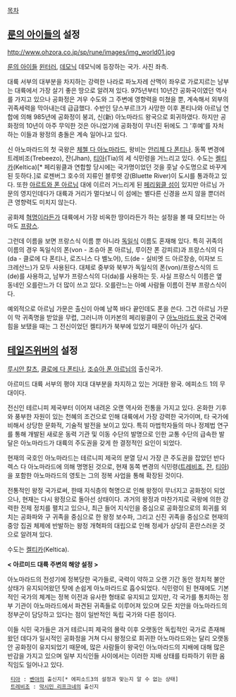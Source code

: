 [[목차]]

== [[룬의 아이들]]의 설정 ==
http://www.ohzora.co.jp/sp/rune/images/img_world01.jpg

[[룬의 아이들]] [[윈터러]], [[데모닉]] 데모닉에 등장하는 국가. 사진 좌측.

대륙 서부의 대부분을 차지하는 강력한 나라로 파노자레 산맥이 좌우로 가로지르는 남부는 대륙에서 가장 살기 좋은 땅으로 알려져 있다. 975년부터 10년간 공화국이였던 역사를 가지고 있으나 공화정은 겨우 수도와 그 주변에 영향력을 미쳤을 뿐, 계속해서 외부의 귀족세력을 막아내는데 급급했다. 수반인 당스부르크가 사망한 이후 폰티나와 아르님 연합에 의해 985년에 공화정이 붕괴, 신(新) 아노마라드 왕국으로 회귀하였다. 하지만 공화정의 10년이 아주 무익한 것은 아니었기에 공화정이 무너진 뒤에도 그 '후예'를 자처하는 이들과 왕정의 충돌은 계속 일어나고 있다.

신 아노마라드의 첫 국왕은 [[체첼 다 아노마라드]], 왕비는 [[안리체 다 폰티나]]. 동쪽 변경에 트레비조(Trebeezo), 잔(Jhan), [[티아]](Tia)의 세 식민령을 거느리고 있다. 수도는 [[켈티카]](Keltica)[* 페리윙클과 연합할 당시에는 국가명이었던 것을 훗날 수도명으로 바꾸게 된 듯하다.]로 로젠버그 호수의 지류인 블루엣 강(Bluette River)이 도시를 통과하고 있다. 또한 [[아르트와 폰 아르님]] 대에 이르러 거느리게 된 [[페리윙클 섬]]이 있지만 아르님 가문의 영지인데다가 대륙과 거리가 멀다보니 이 섬에는 별다른 신경을 쓰지 않을 뿐더러 큰 영향력도 미치지 않는다.

공화제 [[혁명]]이라든가 대륙에서 가장 비옥한 땅이라든가 하는 설정을 볼 때 모티브는 아마도 [[프랑스]].

그런데 이름을 보면 프랑스식 이름 뿐 아니라 [[독일]]식 이름도 혼재해 있다. 특히 귀족의 이름의 경우 독일식의 폰(von - 조슈아 폰 아르님, 루이잔 폰 강피르)과 프랑스식의 다(da - 클로에 다 폰티나, 로즈니스 다 벨노어), 드(de - 실비엣 드 아르장송, 이자보 드 크레산느)가 모두 사용된다. 대체로 중부와 북부가 독일식의 폰(von)/프랑스식의 드(de)를 사용하고, 남부가 프랑스식의 다(da)를 사용하는 듯. 사실 프랑스식 이름은 옆 동네인 오를란느가 더 많이 쓰고 있다. 오를란느는 아예 사람들 이름이 전부 프랑스식이다.

예외적으로 아르님 가문은 출신이 아예 남쪽 바다 끝인데도 폰을 쓴다. 그건 아르님 가문이 막 귀족명을 받았을 무렵, 그러니까 이카본의 페리윙클이 구 [[아노마라드 왕국]] 건국에 힘을 보탰을 때는 그 전신이었던 켈티카가 북부에 있었기 때문이 아닌가 싶다. 

== [[테일즈위버]]의 설정 ==

[[루시안 칼츠]], [[클로에 다 폰티나]], [[조슈아 폰 아르님]]의 출신국가.

아르미드 대륙 서부의 평야 지대 대부분을 차지하고 있는 거대한 왕국. 에피소드 1의 무대이다.

전신인 테르니피 제국부터 이어져 내려온 오랜 역사와 전통을 가지고 있다. 온화한 기후와 풍부한 자원이 있는 천혜의 조건으로 인해 대륙에서 가장 강력한 국가이며, 타 국가에 비해서 상당한 문화적, 기술적 발전을 보이고 있다. 특히 마법학자들의 마나 정제법 연구를 통해 개발된 새로운 동력 기관 및 이동 수단의 발명으로 인한 교통 수단의 급속한 발달은 아노마라드가 대륙의 주도권을 갖게 한 결정적인 요인이 되었다.

현재의 국호인 아노마라드는 테르니피 제국의 분열 당시 가장 큰 주도권을 잡았던 반다렉스 다 아노마라드에 의해 명명된 것으로, 현재 동쪽 변경의 식민령([[트레비조]], [[잔]], [[티아]])을 포함한 아노마라드의 영토는 그의 정복 사업을 통해 확장된 것이다.

전통적인 왕정 국가로써, 한때 지식층의 혁명으로 인해 왕정이 무너지고 공화정이 되었으나, 현재는 다시 왕정으로 돌아선 상태이다. 과거의 왕정과 마찬가지로 국왕에 의한 강력한 전제 정치를 펼치고 있으나, 최근 들어 지식인을 중심으로 공화정으로의 회귀를 외치는 공화파와 구 귀족을 중심으로 한 왕정 보수파, 그리고 신진 귀족을 중심으로 현재의 중앙 집권 체제에 반발하는 왕정 개혁파의 대립으로 인해 정세가 상당히 혼란스러운 것으로 알려져 있다.

수도는 [[켈티카]](Keltica).


'''< 아르미드 대륙 주변의 해양 설정 > '''

아노마라드의 전성기에 정복당한 국가들로, 국력이 약하고 오랜 기간 동안 정치적 불안 상태가 유지되어왔던 탓에 손쉽게 아노마라드로 흡수되었다. 식민령이 된 현재에도 기본적인 국가의 체계는 정복 이전과 유사한 형태로 유지되고 있지만, 각 국가를 통치하는 정부 기관이 아노마라드에서 파견된 귀족들로 이루어져 있으며 모든 치안을 아노마라드의 정부군이 담당하고 있다는 점이 일반적인 독립 국가와 다른 점이다.

이들 식민 국가들은 과거 테르니피 제국의 몰락 이후 오랫동안 독립적인 국가로 존재해왔던 데다가 일시적인 공화정을 거쳐 다시 왕정으로 회귀한 아노마라드와는 달리 오랫동안 공화정이 유지되었기 때문에, 많은 사람들이 왕국인 아노마라드의 지배에 대해 많은 반감을 가지고 있으며 일부 지식인들 사이에서는 이러한 지배 상태를 타파하기 위한 움직임도 일어나고 있다.

  [[티아]] : [[벤야]]의 출신지[* 에피소드3의 설정과 맞는지 알 수 없는 상태]
  [[트레비조]] : [[막시민 리프크네]]의 출신지
